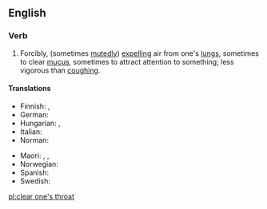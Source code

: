 ==English==

===Verb===
{{en-verb|head=[[clear]] [[one's]] [[throat]]|clears one's throat|clearing one's throat|cleared one's throat}}

# Forcibly, (sometimes [[mutedly]]) [[expelling]] air from one's [[lungs]], sometimes to clear [[mucus]], sometimes to attract attention to something; less vigorous than [[coughing]].

====Translations====
{{trans-top|forcibly expulsing air from one's lungs}}
* Finnish: {{t+|fi|kakoa}}, {{t+|fi|kakistella}}
* German: {{t+|de|räuspern}}
* Hungarian: {{t+|hu|köszörüli a torkát}}, {{t|hu|megköszörüli a torkát}}
* Italian: {{t|it|raschiare}}
* Norman: {{t|nrf|râqu'ter}}
{{trans-mid}}
* Maori: {{t|mi|wharo}}, {{t|mi|whawharo}}, {{t|mi|wharowharo}}
* Norwegian: {{t|no|kremte}}
* Spanish: {{t+|es|carraspear}}
* Swedish: {{t|sv|harkla}}
{{trans-bottom}}

[[pl:clear one's throat]]